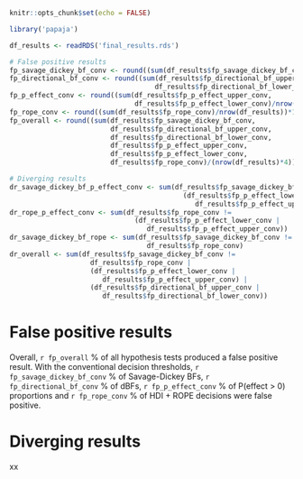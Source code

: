 
```r
knitr::opts_chunk$set(echo = FALSE)
```

```r
library('papaja')

df_results <- readRDS('final_results.rds')

# False positive results
fp_savage_dickey_bf_conv <- round((sum(df_results$fp_savage_dickey_bf_conv)/nrow(df_results))*100,2)
fp_directional_bf_conv <- round((sum(df_results$fp_directional_bf_upper_conv,
                                    df_results$fp_directional_bf_lower_conv)/nrow(df_results))*100,2)
fp_p_effect_conv <- round((sum(df_results$fp_p_effect_upper_conv,
                               df_results$fp_p_effect_lower_conv)/nrow(df_results))*100,2)
fp_rope_conv <- round((sum(df_results$fp_rope_conv)/nrow(df_results))*100,2)
fp_overall <- round((sum(df_results$fp_savage_dickey_bf_conv,
                         df_results$fp_directional_bf_upper_conv,
                         df_results$fp_directional_bf_lower_conv,
                         df_results$fp_p_effect_upper_conv,
                         df_results$fp_p_effect_lower_conv,
                         df_results$fp_rope_conv)/(nrow(df_results)*4))*100,2)

# Diverging results
dr_savage_dickey_bf_p_effect_conv <- sum(df_results$fp_savage_dickey_bf_conv !=
                                           (df_results$fp_p_effect_lower_conv |
                                              df_results$fp_p_effect_upper_conv))
dr_rope_p_effect_conv <- sum(df_results$fp_rope_conv !=
                               (df_results$fp_p_effect_lower_conv |
                                  df_results$fp_p_effect_upper_conv))
dr_savage_dickey_bf_rope <- sum(df_results$fp_savage_dickey_bf_conv !=
                                  df_results$fp_rope_conv)
dr_overall <- sum(df_results$fp_savage_dickey_bf_conv !=
                    df_results$fp_rope_conv |
                    (df_results$fp_p_effect_lower_conv |
                       df_results$fp_p_effect_upper_conv) |
                    (df_results$fp_directional_bf_upper_conv |
                       df_results$fp_directional_bf_lower_conv))
```

# **False positive results**
Overall, `r fp_overall` % of all hypothesis tests produced a false positive result. With the conventional decision thresholds, `r fp_savage_dickey_bf_conv` % of Savage-Dickey BFs, `r fp_directional_bf_conv` % of dBFs, `r fp_p_effect_conv` % of P(effect > 0) proportions and `r fp_rope_conv` % of HDI + ROPE decisions were false positive.

# **Diverging results**
xx


